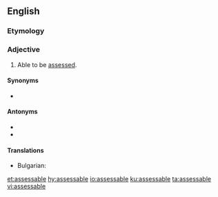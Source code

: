 ==English==

===Etymology===
{{suffix|assess|able|lang=en}}

===Adjective===
{{en-adj}}

# Able to be [[assess]]ed.

====Synonyms====
* {{l|en|measurable}}

====Antonyms====
* {{l|en|unassessable}}
* {{l|en|nonassessable}}

====Translations====
{{trans-top|able to be assessed}}
* Bulgarian: {{t|bg|облагаем|tr=oblagaem}}
{{trans-mid}}
{{trans-bottom}}

[[et:assessable]]
[[hy:assessable]]
[[io:assessable]]
[[ku:assessable]]
[[ta:assessable]]
[[vi:assessable]]